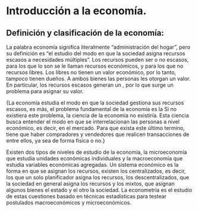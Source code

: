 # Introducción a la economía.

## Definición y clasificación de la economía:

La palabra economía significa literalmente "administración del hogar",\footnote{Del griego \emph{oikos} y \emph{nomos}.} pero su definición es "el estudio del modo en que la sociedad asigna recursos escasos a necesidades múltiples". Los recursos pueden ser o no escasos, para los que lo son se le llaman recursos económicos, y para los que no recursos libres. Los libres no tienen un valor económico, por lo tanto, tampoco tienen dueños. A ambos bienes las personas les otorgan un valor.\footnote{Se puede distinguir entre valor de uso y valor de intercambio de acuerdo a David Ricardo.} En particular, los recursos escasos generan un \emph{trade-off}, por lo que surge un problema para asignar su valor.

{\color{red}La economía estudia el modo en que la sociedad gestiona sus recursos escasos, es más, el problema fundamental de la economía es la \textbf{escasez de recursos.} Si no existiera este problema, la ciencia de la economía no existiría. Esta ciencia busca entender el modo en que se interrelacionan las personas a nivel económico, es decir, en el mercado. Para que exista este último termino, tiene que haber compradores y vendedores que realicen transacciones de entre ellos, ya sea de forma física o no.}

<!-- #El texto de arriba viene de clases de texto, 1.1 parte 1 linea 4. -->

\color{black}

Existen dos tipos de niveles de estudio de la economía, la microeconomía que estudia unidades económicas individuales y la macroeconomía que estudia variables económicas agregadas. Un sistema económico es la forma en que se asignan los recursos, existen los centralizados, es decir, los que un solo planificador asigna los recursos, los descentralizados, que la sociedad en general asigna los recursos y los mixtos, que asignan algunos bienes el estado y el otro la sociedad. La econometría es el estudio de estas cuestiones basado en técnicas estadísticas para testear postulados macroeconómicos y microeconómicos.

\underline{\textbf{En resumen:}}

```{=tex}
\begin{table}[htb]
    \centering
    \begin{tabular}{|p{20mm}|p{30mm}|p{45mm}|p{45mm}|}
        \hline
        Tipo & Clasificación & Definición & Ejemplo \\ \hline
        \multirow{3}{3cm}{Sistema Económico:} & Centralizado & \hspace{2mm} Un solo agente administra todos los bienes. & \hspace{2mm} El gobierno regulariza, produce y administra todos los bienes.\\ \cline{2-4}
        & Descentralizado & \hspace{2mm} Los bienes son repartidos por la sociedad. Rol ejercido por el mercado. & \hspace{2mm} Varias empresas producen un mismo bien, por lo que la sociedad escoge a quien comprar.\\ \cline{2-4}
        & Mixto & \hspace{2mm} Algunos bienes o mercados son centralizados y otros descentralizados. & \hspace{2mm} El petróleo tiene intervenidos los precios y el gobierno tiene el monopolio de distribución. En contraste, el maíz es producido por distintos semilleros.\\ \cline{1-4}
        \multirow{3}{3cm}{Niveles de Estudio:} & Microeconomía & \hspace{2mm} Estudio de unidades económicas individuales. & \hspace{2mm} La administración de una familia o empresa. \\ \cline{2-4}
        & Macroeconomía & \hspace{2mm} Estudio de unidades económicas agregadas. & \hspace{2mm} La administración de un país en base a variables como el PIB, la UF, el desempleo, etc. \\ \cline{1-4}
        \multirow{3}{3cm}{Recursos:} & Económicos & \hspace{2mm} Tienen valor económico y son escasos. & \hspace{2mm} El trigo, Los bienes raíces o el agua. \\ \cline{2-4}
        & Libres & \hspace{2mm} No tienen valor económico. & \hspace{2mm} El sol. \\ \cline{1-4}
    \end{tabular}
    \caption{Clasificación de la economía.}
    \label{tabla:final}
\end{table}
```
